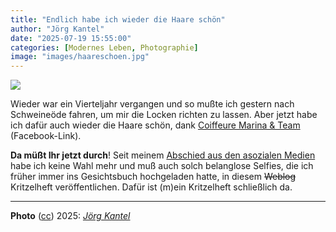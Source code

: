 ```yaml
---
title: "Endlich habe ich wieder die Haare schön"
author: "Jörg Kantel"
date: "2025-07-19 15:55:00"
categories: [Modernes Leben, Photographie]
image: "images/haareschoen.jpg"
---
```


[![](images/haareschoen-b.jpg)](https://www.flickr.com/photos/schockwellenreiter/54663977751/)

Wieder war ein Vierteljahr vergangen und so mußte ich gestern nach Schweineöde fahren, um mir die Locken richten zu lassen. Aber jetzt habe ich dafür auch wieder die Haare schön, dank [Coiffeure Marina & Team](https://www.facebook.com/coiffeuremarinaundteam/?locale=de_DE) (Facebook-Link).

**Da müßt Ihr jetzt durch**! Seit meinem [Abschied aus den asozialen Medien](https://kantel.github.io/posts/2025010601_bye_social_media/) habe ich keine Wahl mehr und muß auch solch belanglose Selfies, die ich früher immer ins Gesichtsbuch hochgeladen hatte, in diesem ~~Weblog~~ Kritzelheft veröffentlichen. Dafür ist (m)ein Kritzelheft schließlich da.

---

**Photo** ([cc](https://creativecommons.org/licenses/by-sa/4.0/deed.de)) 2025: *[Jörg Kantel](http://cognitiones.kantel-chaos-team.de/cv.html)*
  